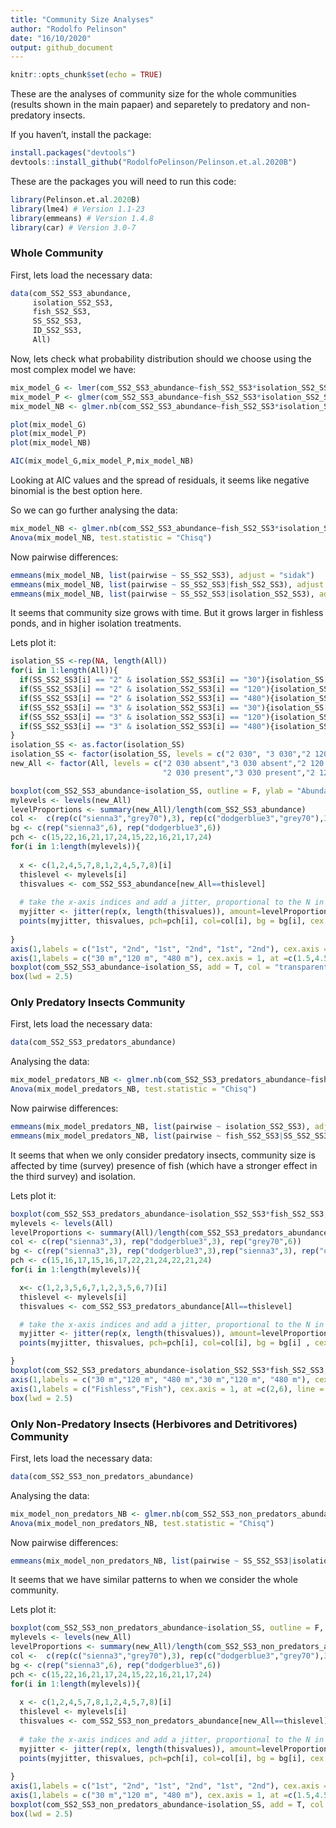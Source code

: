 ```yaml
---
title: "Community Size Analyses"
author: "Rodolfo Pelinson"
date: "16/10/2020"
output: github_document
---
```


```r
knitr::opts_chunk$set(echo = TRUE)
```

These are the analyses of community size for the whole communities (results shown in the main papaer) and separetely to predatory and non-predatory insects.

If you haven't, install the package:
```r
install.packages("devtools")
devtools::install_github("RodolfoPelinson/Pelinson.et.al.2020B")
```

These are the packages you will need to run this code:
```r
library(Pelinson.et.al.2020B)
library(lme4) # Version 1.1-23
library(emmeans) # Version 1.4.8
library(car) # Version 3.0-7
```

### Whole Community
First, lets load the necessary data:
```r
data(com_SS2_SS3_abundance,
     isolation_SS2_SS3,
     fish_SS2_SS3,
     SS_SS2_SS3,
     ID_SS2_SS3,
     All)
```


Now, lets check what probability distribution should we choose using the most complex model we have:
```r
mix_model_G <- lmer(com_SS2_SS3_abundance~fish_SS2_SS3*isolation_SS2_SS3*SS_SS2_SS3 + (1|ID_SS2_SS3), REML = F)
mix_model_P <- glmer(com_SS2_SS3_abundance~fish_SS2_SS3*isolation_SS2_SS3*SS_SS2_SS3 + (1|ID_SS2_SS3), family = "poisson")
mix_model_NB <- glmer.nb(com_SS2_SS3_abundance~fish_SS2_SS3*isolation_SS2_SS3*SS_SS2_SS3 + (1|ID_SS2_SS3))

plot(mix_model_G)
plot(mix_model_P)
plot(mix_model_NB)

AIC(mix_model_G,mix_model_P,mix_model_NB)
```
Looking at AIC values and the spread of residuals, it seems like negative binomial is the best option here.

So we can go further analysing the data:
```r
mix_model_NB <- glmer.nb(com_SS2_SS3_abundance~fish_SS2_SS3*isolation_SS2_SS3*SS_SS2_SS3 + (1|ID_SS2_SS3))
Anova(mix_model_NB, test.statistic = "Chisq")
```

Now pairwise differences:
```r
emmeans(mix_model_NB, list(pairwise ~ SS_SS2_SS3), adjust = "sidak")
emmeans(mix_model_NB, list(pairwise ~ SS_SS2_SS3|fish_SS2_SS3), adjust = "sidak")
emmeans(mix_model_NB, list(pairwise ~ SS_SS2_SS3|isolation_SS2_SS3), adjust = "sidak")
```
It seems that community size grows with time. But it grows larger in fishless ponds, and in higher isolation treatments.

Lets plot it:
```r
isolation_SS <-rep(NA, length(All))
for(i in 1:length(All)){
  if(SS_SS2_SS3[i] == "2" & isolation_SS2_SS3[i] == "30"){isolation_SS[i] <- "2 030"}
  if(SS_SS2_SS3[i] == "2" & isolation_SS2_SS3[i] == "120"){isolation_SS[i] <- "2 120"}
  if(SS_SS2_SS3[i] == "2" & isolation_SS2_SS3[i] == "480"){isolation_SS[i] <- "2 480"}
  if(SS_SS2_SS3[i] == "3" & isolation_SS2_SS3[i] == "30"){isolation_SS[i] <- "3 030"}
  if(SS_SS2_SS3[i] == "3" & isolation_SS2_SS3[i] == "120"){isolation_SS[i] <- "3 120"}
  if(SS_SS2_SS3[i] == "3" & isolation_SS2_SS3[i] == "480"){isolation_SS[i] <- "3 480"}
}
isolation_SS <- as.factor(isolation_SS)
isolation_SS <- factor(isolation_SS, levels = c("2 030", "3 030","2 120", "3 120","2 480", "3 480" ))
new_All <- factor(All, levels = c("2 030 absent","3 030 absent","2 120 absent","3 120 absent","2 480 absent","3 480 absent",
                                  "2 030 present","3 030 present","2 120 present","3 120 present","2 480 present","3 480 present"))

boxplot(com_SS2_SS3_abundance~isolation_SS, outline = F, ylab = "Abundance", xlab = "", at = c(1,2,4,5,7,8), lwd = 1.5, ylim = c(0,1400), col = "transparent", xaxt="n")
mylevels <- levels(new_All)
levelProportions <- summary(new_All)/length(com_SS2_SS3_abundance)
col <-  c(rep(c("sienna3","grey70"),3), rep(c("dodgerblue3","grey70"),3))
bg <- c(rep("sienna3",6), rep("dodgerblue3",6))
pch <- c(15,22,16,21,17,24,15,22,16,21,17,24)
for(i in 1:length(mylevels)){
  
  x <- c(1,2,4,5,7,8,1,2,4,5,7,8)[i]
  thislevel <- mylevels[i]
  thisvalues <- com_SS2_SS3_abundance[new_All==thislevel]
  
  # take the x-axis indices and add a jitter, proportional to the N in each level
  myjitter <- jitter(rep(x, length(thisvalues)), amount=levelProportions[i]/0.8)
  points(myjitter, thisvalues, pch=pch[i], col=col[i], bg = bg[i], cex = 1.5, lwd = 3) 
  
}
axis(1,labels = c("1st", "2nd", "1st", "2nd", "1st", "2nd"), cex.axis = 0.8, at =c(1,2,4,5,7,8))
axis(1,labels = c("30 m","120 m", "480 m"), cex.axis = 1, at =c(1.5,4.5,7.5), line = 1.5, tick = F )
boxplot(com_SS2_SS3_abundance~isolation_SS, add = T, col = "transparent", outline = F,at = c(1,2,4,5,7,8), lwd = 1.5, xaxt="n")
box(lwd = 2.5)

```

### Only Predatory Insects Community
First, lets load the necessary data:
```r
data(com_SS2_SS3_predators_abundance)
```

Analysing the data:
```r
mix_model_predators_NB <- glmer.nb(com_SS2_SS3_predators_abundance~fish_SS2_SS3*isolation_SS2_SS3*SS_SS2_SS3 + (1|ID_SS2_SS3), control = glmerControl(optimizer = "bobyqa"))
Anova(mix_model_predators_NB, test.statistic = "Chisq")
```

Now pairwise differences:
```r
emmeans(mix_model_predators_NB, list(pairwise ~ isolation_SS2_SS3), adjust = "sidak")
emmeans(mix_model_predators_NB, list(pairwise ~ fish_SS2_SS3|SS_SS2_SS3), adjust = "sidak")
```
It seems that when we only consider predatory insects, community size is affected by time (survey) presence of fish (which have a stronger effect in the third survey) and isolation.

Lets plot it:
```r
boxplot(com_SS2_SS3_predators_abundance~isolation_SS2_SS3*fish_SS2_SS3, outline = F, ylab = "Abundance", xlab = "", at = c(1,2,3,5,6,7), lwd = 1.5, ylim = c(0,170), col = "transparent", xaxt="n", main = "Predators")
mylevels <- levels(All)
levelProportions <- summary(All)/length(com_SS2_SS3_predators_abundance)
col <- c(rep("sienna3",3), rep("dodgerblue3",3), rep("grey70",6))
bg <- c(rep("sienna3",3), rep("dodgerblue3",3),rep("sienna3",3), rep("dodgerblue3",3))
pch <- c(15,16,17,15,16,17,22,21,24,22,21,24)
for(i in 1:length(mylevels)){

  x<- c(1,2,3,5,6,7,1,2,3,5,6,7)[i]
  thislevel <- mylevels[i]
  thisvalues <- com_SS2_SS3_predators_abundance[All==thislevel]

  # take the x-axis indices and add a jitter, proportional to the N in each level
  myjitter <- jitter(rep(x, length(thisvalues)), amount=levelProportions[i]/0.8)
  points(myjitter, thisvalues, pch=pch[i], col=col[i], bg = bg[i] , cex = 1.5, lwd = 3)

}
boxplot(com_SS2_SS3_predators_abundance~isolation_SS2_SS3*fish_SS2_SS3, add = T, outline = F,at = c(1,2,3,5,6,7), lwd = 1.5, col = "transparent", xaxt="n")
axis(1,labels = c("30 m","120 m", "480 m","30 m","120 m", "480 m"), cex.axis = 0.8, at =c(1,2,3,5,6,7))
axis(1,labels = c("Fishless","Fish"), cex.axis = 1, at =c(2,6), line = 1.5, tick = F )
box(lwd = 2.5)

```


### Only Non-Predatory Insects (Herbivores and Detritivores) Community
First, lets load the necessary data:
```r
data(com_SS2_SS3_non_predators_abundance)
```

Analysing the data:
```r
mix_model_non_predators_NB <- glmer.nb(com_SS2_SS3_non_predators_abundance~fish_SS2_SS3*isolation_SS2_SS3*SS_SS2_SS3 + (1|ID_SS2_SS3), control = glmerControl(optimizer = "bobyqa"))
Anova(mix_model_non_predators_NB, test.statistic = "Chisq")
```

Now pairwise differences:
```r
emmeans(mix_model_non_predators_NB, list(pairwise ~ SS_SS2_SS3|isolation_SS2_SS3), adjust = "sidak")
```
It seems that we have similar patterns to when we consider the whole community.

Lets plot it:
```r
boxplot(com_SS2_SS3_non_predators_abundance~isolation_SS, outline = F, ylab = "Abundance", xlab = "", at = c(1,2,4,5,7,8), lwd = 1.5, ylim = c(0,1400), col = "transparent", xaxt="n", main = "Non-Predators")
mylevels <- levels(new_All)
levelProportions <- summary(new_All)/length(com_SS2_SS3_non_predators_abundance)
col <-  c(rep(c("sienna3","grey70"),3), rep(c("dodgerblue3","grey70"),3))
bg <- c(rep("sienna3",6), rep("dodgerblue3",6))
pch <- c(15,22,16,21,17,24,15,22,16,21,17,24)
for(i in 1:length(mylevels)){
  
  x <- c(1,2,4,5,7,8,1,2,4,5,7,8)[i]
  thislevel <- mylevels[i]
  thisvalues <- com_SS2_SS3_non_predators_abundance[new_All==thislevel]
  
  # take the x-axis indices and add a jitter, proportional to the N in each level
  myjitter <- jitter(rep(x, length(thisvalues)), amount=levelProportions[i]/0.8)
  points(myjitter, thisvalues, pch=pch[i], col=col[i], bg = bg[i], cex = 1.5, lwd = 3) 
  
}
axis(1,labels = c("1st", "2nd", "1st", "2nd", "1st", "2nd"), cex.axis = 0.8, at =c(1,2,4,5,7,8))
axis(1,labels = c("30 m","120 m", "480 m"), cex.axis = 1, at =c(1.5,4.5,7.5), line = 1.5, tick = F )
boxplot(com_SS2_SS3_non_predators_abundance~isolation_SS, add = T, col = "transparent", outline = F,at = c(1,2,4,5,7,8), lwd = 1.5, xaxt="n")
box(lwd = 2.5)

```
